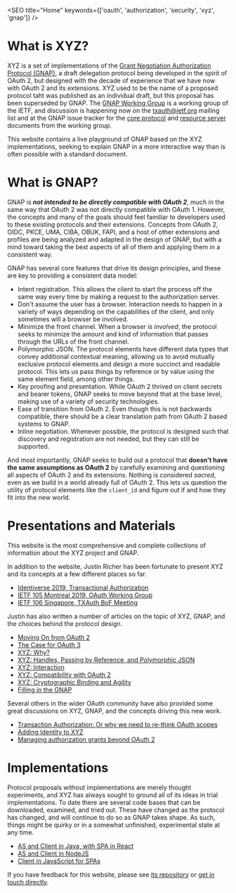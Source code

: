 

<SEO title="Home" keywords={['oauth', 'authorization', 'security', 'xyz', 'gnap']} />

# What is XYZ?

XYZ is a set of implementations of the [Grant Negotiation Authorization Protocol (GNAP)](https://datatracker.ietf.org/doc/html/draft-ietf-gnap-core-protocol), a draft delegation protocol being developed in the spirit of OAuth 2, but designed with the decade of experience that we have now with OAuth 2 and its extensions. XYZ used to be the name of a proposed protocol taht was published as an individual draft, but this proposal has been superseded by GNAP. The [GNAP Working Group](https://datatracker.ietf.org/wg/gnap/about/) is a working group of the IETF, and discussion is happening now on the [txauth@ietf.org](https://www.ietf.org/mailman/listinfo/txauth) mailing list and at the GNAP issue tracker for the [core protocol](https://github.com/ietf-wg-gnap/gnap-core-protocol/) and [resource server](https://github.com/ietf-wg-gnap/gnap-resource-servers/) documents from the working group.

This website contains a live playground of GNAP based on the XYZ implementations, seeking to explain GNAP in a more interactive way than is often possible with a standard document.

# What is GNAP?

GNAP is ***not intended to be directly compatible with OAuth 2***, much in the same way that OAuth 2 was not directly compatible with OAuth 1. However, the concepts and many of the goals should feel familiar to developers used to these existing protocols and their extensions. Concepts from OAuth 2, OIDC, PKCE, UMA, CIBA, OBUK, FAPI, and a host of other extensions and profiles are being analyzed and adapted in the design of GNAP, but with a mind toward taking the best aspects of all of them and applying them in a consistent way. 

GNAP has several core features that drive its design principles, and these are key to providing a consistent data model:

 - Intent registration. This allows the client to start the process off the same way every time by making a <Link to="/transactionrequest/">request to the authorization server</Link>.
 - Don't assume the user has a browser. Interaction needs to happen in a <Link to="/interaction/">variety of ways depending on the capabilities of the client</Link>, and only sometimes will a browser be involved.
 - Minimize the front channel. When a browser *is involved*, the protocol seeks to minimize the amount and kind of information that passes through the URLs of the front channel.
 - Polymorphic JSON. The protocol elements have different data types that convey additional contextual meaning, allowing us to avoid mutually exclusive protocol elements and design a more succinct and readable protocol. This lets us pass things by reference or by value using the same element field, among other things.
 - Key proofing and presentation. While OAuth 2 thrived on client secrets and bearer tokens, GNAP seeks to <Link to="/keys/">move beyond that at the base level</Link>, making use of a variety of security technologies.
 - Ease of transition from OAuth 2. Even though this is not backwards compatible, there should be a <Link to="/specs/">clear translation path from OAuth 2 based systems to GNAP</Link>.
 - Inline negotiation. Whenever possible, the protocol is designed such that <Link to="/discovery/">discovery and registration are not needed</Link>, but they can still be supported.

And most importantly, GNAP seeks to build out a protocol that **doesn't have the same assumptions as OAuth 2** by carefully examining and questioning all aspects of OAuth 2 and its extensions. Nothing is considered *sacred*, even as we build in a world already full of OAuth 2. This lets us question the utility of protocol elements like the `client_id` and figure out if and how they fit into the new world.

# Presentations and Materials

This website is the most comprehensive and complete collections of information about the XYZ project and GNAP.

In addition to the website, Justin Richer has been fortunate to present XYZ and its concepts at a few different places so far. 

 - [Identiverse 2019, Transactional Authorization](https://www.youtube.com/watch?v=U9i7YaN8v9c)
 - [IETF 105 Montreal 2019, OAuth Working Group](https://www.youtube.com/watch?v=TE3Fzb5-Jz0&t=3764)
 - [IETF 106 Singapore, TXAuth BoF Meeting](https://www.youtube.com/watch?v=q096sY6L9-E)

Justin has also written a number of articles on the topic of XYZ, GNAP, and the choices behind the protocol design.

 - [Moving On from OAuth 2](https://medium.com/@justinsecurity/moving-on-from-oauth-2-629a00133ade)
 - [The Case for OAuth 3](https://medium.com/@justinsecurity/the-case-for-oauth-3-0-5c7537e3f9c3)
 - [XYZ: Why?](https://medium.com/@justinsecurity/xyz-why-b855970fdd89)
 - [XYZ: Handles, Passing by Reference, and Polymorphic JSON](https://medium.com/@justinsecurity/xyz-handles-passing-by-reference-and-polymorphic-json-e1af8892f371)
 - [XYZ: Interaction](https://medium.com/@justinsecurity/xyz-interaction-a84091d2a8c8)
 - [XYZ: Compatibility with OAuth 2](https://medium.com/@justinsecurity/xyz-compatibility-with-oauth-2-f7b490be536d)
 - [XYZ: Cryptographic Binding and Agility](https://medium.com/@justinsecurity/xyz-cryptographic-binding-db367f6581e6)
 - [Filling in the GNAP](https://justinsecurity.medium.com/filling-in-the-gnap-a032453eaf8c)

Several others in the wider OAuth community have also provided some great discussions on XYZ, GNAP, and the concepts driving this new work.

 - [Transaction Authorization: Or why we need to re-think OAuth scopes](https://medium.com/oauth-2/transaction-authorization-or-why-we-need-to-re-think-oauth-scopes-2326e2038948)
 - [Adding Identity to XYZ](https://aaronparecki.com/2019/07/18/17/adding-identity-to-xyz)
 - [Managing authorization grants beyond OAuth 2](https://blog.fimbault.com/managing-authorization-grants-beyond-oauth-2)

# Implementations

Protocol proposals without implementations are merely thought experiments, and XYZ has always sought to ground all of its ideas in trial implementations. To date there are several code bases that can be downloaded, examined, and tried out. These have changed as the protocol has changed, and will continue to do so as GNAP takes shape. As such, things might be quirky or in a somewhat unfinished, experimental state at any time.

 - [AS and Client in Java, with SPA in React](https://github.com/bspk/oauth.xyz-java)
 - [AS and Client in NodeJS](https://github.com/securekey/oauth-xyz-nodejs)
 - [Client in JavaScript for SPAs](https://github.com/interop-alliance/oauth-xyz-client-js)

If you have feedback for this website, please see [its repository](https://github.com/bspk/oauth.xyz-site) or [get in touch directly](https://bspk.io/contact/).
